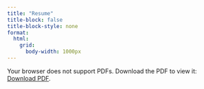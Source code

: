 ```yaml
---
title: "Resume"
title-block: false
title-block-style: none
format:
  html:
    grid:
      body-width: 1000px
---
```


<!-- <iframe src="files/resume.pdf" width="100%" height="800px" style="border: none;">
  This browser does not support PDFs. Please download the PDF to view it: <a href="files/resume.pdf">Download PDF</a>
</iframe> -->

<object data="files/resume.pdf" type="application/pdf" width="100%" height="800px">
  <p>Your browser does not support PDFs. Download the PDF to view it: <a href="files/Josh-Meehl-Resume-20241015.pdf">Download PDF</a>.</p>
</object>
